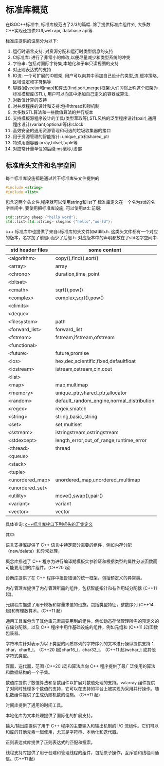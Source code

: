 # 标准库概览

在ISOC++标准中, 标准库规范占了2/3的篇幅. 除了提供标准库组件外, 大多数C++实现还提供GUI,web api, database api等.

标准库提供的设施分为以下:
1. 运行时语言支持: 对资源分配和运行时类型信息的支持
2. C标准库: 进行了非常小的修改,以便尽量减少和类型系统的冲突
3. 字符串: 包括对国际字符集,本地化和子串只读视图的支持
4. 对正则表达式的支持
5. IO流: 一个可扩展的IO框架, 用户可以向其中添加自己设计的类型,流,缓冲策略,区域设定和字符集等.
6. 容器(如vector和map)和算法(find,sort,merge)框架:人们习惯上称这个框架为标准模板库(STL), 用户可以向其中添加自己定义的容器或算法.
7. 对数值计算的支持
8. 对并发程序的设计和支持:包括thread和锁机制
9. 大多数STL算法和一些数值算法的并行版本
10. 支持模板源程序设计的工具(类型萃取等),STL风格的泛型程序设计(pair),通用程序设计(variant,optional等)和clock
11. 高效安全的通用资源管理和可选的垃圾收集器的接口
12. 用于资源管理的智能指针: unique_ptr和shared_ptr
13. 特殊用途容器:array,bitset,tuple等
14. 对应常计量单位的后缀:ms毫秒,i虚部

## 标准库头文件和名字空间

每个标准库设施都是通过若干标准库头文件提供的

```cpp
#include <string>
#include <list>
```
包含这两个头文件,程序就可以使用string和list了
标准库定义在一个名为std的名字空间中, 要使用把标准库设施, 可以使用std::前缀:
```cpp
std::string sheep {"hello word"};
std::list<std::string> slogans {"hello","world"};
```

c++ 标准库中也提供了来自c标准库的头文件如stdlib.h. 这类头文件都有一个对应的版本，名字加了前缀c而少了后缀.h. 对应版本中的声明都放在了std名字空间中.

|std header files| some content|
|-|-|
|\<algorithm>|copy(),find(),sort()|
|\<array>|array|
|\<chrono>|duration,time_point|
|\<bitset>||
|\<cmath>|sqrt(),pow()|
|\<complex>|complex,sqrt(),pow()|
|\<climits>||
|\<deque>||
|\<filesystem>|path|
|\<forward_list>|forward_list|
|\<fstream>|fstream,ifstream,ofstream|
|\<functional>||
|\<future>|future,promise|
|\<ios>|hex,dec,scientific,fixed,defaultfloat|
|\<iostream>|istream,ostream,cin,cout|
|\<list>||
|\<map>|map,multimap|
|\<memory>|unique_ptr,shared_ptr,allocator|
|\<random>|default_random_engine,normal_distribution|
|\<regex>|regex,smatch|
|\<string>|string,basic_string|
|\<set>|set,multiset|
|\<sstream>|istringstream,ostringstream|
|\<stdexcept>|length_error,out_of_range,runtime_error|
|\<thread>|thread|
|\<queue>||
|\<stack>||
|\<tuple>||
|\<unordered_map>|unordered_map,unordered_multimap|
|\<unordered_set>||
|\<utility>|move(),swap(),pair()|
|\<variant>|variant|
|\<vector>|vector|

具体查询:
[c++标准库接口下列标头的汇集定义](https://zh.cppreference.com/w/cpp/header)


其中:

语言支持库提供了 C++ 语言中特定部分需要的组件，例如内存分配（new/delete）和异常处理。

概念库描述了 C++ 程序为进行编译期模板实参验证和根据类型的属性分派函数而可能要用到的库组件。(C++20 起)

诊断库提供了在 C++ 程序中报告错误的统一框架，包括预定义的异常类。

内存管理库提供了内存管理所需的组件，包括智能指针和有作用域分配器 (C++11 起)。

元编程库描述了用于模板和常量求值的设施，包括类型特征，整数序列 (C++14 起)和有理数算术。(C++11 起)

通用工具库包含了其他库元素需要用到的组件，例如动态存储管理所需的预定义的存储分配器，以及 C++ 程序中用作基础设施的组件，例如元组和 (C++11 起)函数包装器。

字符串库针对表示为以下类型的同质序列的字符序列的文本进行操纵提供支持：char，char8_t， (C++20 起)char16_t，char32_t， (C++11 起)wchar_t 或其他字符式类型。

容器，迭代器，范围 (C++20 起)和算法库向 C++ 程序提供了最广泛使用的算法和数据结构的一个子集。

数值库提供了数值算法和复数组件以扩展对数值处理的支持。valarray 组件提供了对同时处理多个数值的支持，它可以在支持的平台上被实现为采用并行操作。随机数组件提供了生成伪随机数的设施。 (C++11 起)

时间库提供了通用的时间工具。

本地化库为文本处理提供了国际化的扩展支持。

输入/输出库提供了用于 C++ 程序的主要输入和输出机制的 I/O 流组件。它们可以和库的其他元素一起使用，尤其是字符串、本地化和迭代器。

正则表达式库提供了正则表达式的匹配和搜索。

线程支持库提供了用于创建和管理线程的组件，包括原子操作，互斥锁和线程间通信。(C++11 起)
